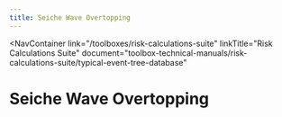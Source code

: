 ```yaml
---
title: Seiche Wave Overtopping
---
```



<NavContainer
  link="/toolboxes/risk-calculations-suite"
  linkTitle="Risk Calculations Suite"
  document="toolbox-technical-manuals/risk-calculations-suite/typical-event-tree-database"
></NavContainer>

# Seiche Wave Overtopping

<FigureNoRef 
    src="/figures/toolbox-technical-manuals/risk-calculations-suite/typical-event-tree-database/v1.1/Seiche-Wave-Overtopping.png" 
    alt="Seiche Wave Overtopping event tree" />
